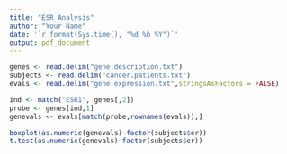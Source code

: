 ```yaml
---
title: "ESR Analysis"
author: "Your Name"
date: '`r format(Sys.time(), "%d %b %Y")`'
output: pdf_document
---
```


```r
genes <- read.delim("gene.description.txt")
subjects <- read.delim("cancer.patients.txt")
evals <- read.delim("gene.expression.txt",stringsAsFactors = FALSE)
```


```r
ind <- match("ESR1", genes[,2])
probe <- genes[ind,1]
genevals <- evals[match(probe,rownames(evals)),]

```

```r
boxplot(as.numeric(genevals)~factor(subjects$er))
t.test(as.numeric(genevals)~factor(subjects$er))
```
